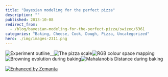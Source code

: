 ```yaml
---
title: "Bayesian modeling for the perfect pizza"
description: ""
published: 2013-10-08
redirect_from:
  - /blog/bayesian-modeling-for-the-perfect-pizza/swizec/6361
categories: "Baking, Cheese, Cook, Dough, Pizza, Uncategorized"
hero: ./img/images-2311.png
---
```


![]()**![]()**![Experiment outline](./img/images-2311.png "Experiment outline")\_\_![The pizza scale](./img/images-2312.png "The pizza scale")![]()![RGB colour space mapping](./img/images-2313.png "RGB colour space mapping")![Browning evolution during baking](./img/images-2316.png "Browning evolution during baking")![]()![]()![]()![Mahalanobis Distance during baking](./img/images-2315.png "Mahalanobis Distance during baking")

[![Enhanced by Zemanta](http://img.zemanta.com/zemified_e.png?x-id=65125c57-33a5-46ee-b605-aaee82183407)](http://www.zemanta.com/?px "Enhanced by Zemanta")
